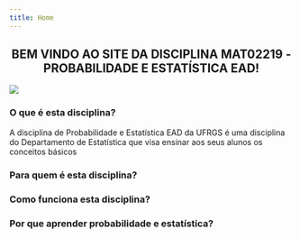 ```yaml
---
title: Home
---
```


<h2 align="center">
  BEM VINDO AO SITE DA DISCIPLINA MAT02219 - PROBABILIDADE E ESTATÍSTICA EAD!
</h2>

<p>
    <img src="home_img/todos_logo.png" class="center"/>
</p>

### O que é esta disciplina?

A disciplina de Probabilidade e Estatística EAD da UFRGS é uma disciplina do Departamento de Estatística que visa ensinar aos seus alunos os conceitos básicos


### Para quem é esta disciplina?

### Como funciona esta disciplina?

### Por que aprender probabilidade e estatística?

### 